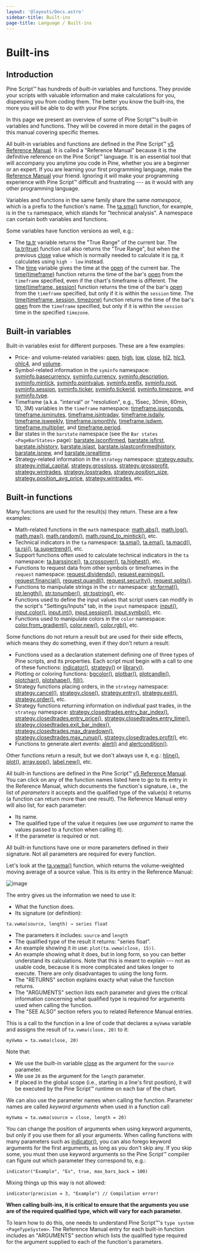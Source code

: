 ```yaml
---
layout: '@layouts/Docs.astro'
sidebar-title: Built-ins
page-title: Language / Built-ins
---
```


# Built-ins 


## Introduction

Pine Script™ has hundreds of *built-in* variables and functions. They
provide your scripts with valuable information and make calculations for
you, dispensing you from coding them. The better you know the built-ins,
the more you will be able to do with your Pine scripts.

In this page we present an overview of some of Pine Script™\'s built-in
variables and functions. They will be covered in more detail in the
pages of this manual covering specific themes.

All built-in variables and functions are defined in the Pine Script™ [v5
Reference
Manual](https://www.tradingview.com/pine-script-reference/v5/). It is
called a \"Reference Manual\" because it is the definitive reference on
the Pine Script™ language. It is an essential tool that will accompany
you anytime you code in Pine, whether you are a beginner or an expert.
If you are learning your first programming language, make the [Reference
Manual](https://www.tradingview.com/pine-script-reference/v5/) your
friend. Ignoring it will make your programming experience with Pine
Script™ difficult and frustrating --- as it would with any other
programming language.

Variables and functions in the same family share the same *namespace*,
which is a prefix to the function\'s name. The
[ta.sma()](https://www.tradingview.com/pine-script-reference/v5/#fun_ta%7Bdot%7Dsma)
function, for example, is in the `ta` namespace, which stands for
\"technical analysis\". A namespace can contain both variables and
functions.

Some variables have function versions as well, e.g.:

-   The
    [ta.tr](https://www.tradingview.com/pine-script-reference/v5/#fun_ta%7Bdot%7Dtr)
    variable returns the \"True Range\" of the current bar. The
    [ta.tr(true)](https://www.tradingview.com/pine-script-reference/v5/#fun_ta%7Bdot%7Dtr)
    function call also returns the \"True Range\", but when the previous
    [close](https://www.tradingview.com/pine-script-reference/v5/#var_close)
    value which is normally needed to calculate it is
    [na](https://www.tradingview.com/pine-script-reference/v5/#var_na),
    it calculates using `high - low` instead.
-   The
    [time](https://www.tradingview.com/pine-script-reference/v5/#var_time)
    variable gives the time at the
    [open](https://www.tradingview.com/pine-script-reference/v5/#var_open)
    of the current bar. The
    [time(timeframe)](https://www.tradingview.com/pine-script-reference/v5/#fun_time)
    function returns the time of the bar\'s
    [open](https://www.tradingview.com/pine-script-reference/v5/#var_open)
    from the `timeframe` specified, even if the chart\'s timeframe is
    different. The [time(timeframe,
    session)](https://www.tradingview.com/pine-script-reference/v5/#fun_time)
    function returns the time of the bar\'s
    [open](https://www.tradingview.com/pine-script-reference/v5/#var_open)
    from the `timeframe` specified, but only if it is within the
    `session` time. The [time(timeframe, session,
    timezone)](https://www.tradingview.com/pine-script-reference/v5/#fun_time)
    function returns the time of the bar\'s
    [open](https://www.tradingview.com/pine-script-reference/v5/#var_open)
    from the `timeframe` specified, but only if it is within the
    `session` time in the specified `timezone`.

## Built-in variables 

Built-in variables exist for different purposes. These are a few
examples:

-   Price- and volume-related variables:
    [open](https://www.tradingview.com/pine-script-reference/v5/#var_open),
    [high](https://www.tradingview.com/pine-script-reference/v5/#var_high),
    [low](https://www.tradingview.com/pine-script-reference/v5/#var_low),
    [close](https://www.tradingview.com/pine-script-reference/v5/#var_close),
    [hl2](https://www.tradingview.com/pine-script-reference/v5/#var_hl2),
    [hlc3](https://www.tradingview.com/pine-script-reference/v5/#var_hlc3),
    [ohlc4](https://www.tradingview.com/pine-script-reference/v5/#var_ohlc4),
    and
    [volume](https://www.tradingview.com/pine-script-reference/v5/#var_volume).
-   Symbol-related information in the `syminfo` namespace:
    [syminfo.basecurrency](https://www.tradingview.com/pine-script-reference/v5/#var_syminfo%7Bdot%7Dbasecurrency),
    [syminfo.currency](https://www.tradingview.com/pine-script-reference/v5/#var_syminfo%7Bdot%7Dcurrency),
    [syminfo.description](https://www.tradingview.com/pine-script-reference/v5/#var_syminfo%7Bdot%7Ddescription),
    [syminfo.mintick](https://www.tradingview.com/pine-script-reference/v5/#var_syminfo%7Bdot%7Dmintick),
    [syminfo.pointvalue](https://www.tradingview.com/pine-script-reference/v5/#var_syminfo%7Bdot%7Dpointvalue),
    [syminfo.prefix](https://www.tradingview.com/pine-script-reference/v5/#var_syminfo%7Bdot%7Dprefix),
    [syminfo.root](https://www.tradingview.com/pine-script-reference/v5/#var_syminfo%7Bdot%7Droot),
    [syminfo.session](https://www.tradingview.com/pine-script-reference/v5/#var_syminfo%7Bdot%7Dsession),
    [syminfo.ticker](https://www.tradingview.com/pine-script-reference/v5/#var_syminfo%7Bdot%7Dticker),
    [syminfo.tickerid](https://www.tradingview.com/pine-script-reference/v5/#var_syminfo%7Bdot%7Dtickerid),
    [syminfo.timezone](https://www.tradingview.com/pine-script-reference/v5/#var_syminfo%7Bdot%7Dtimezone),
    and
    [syminfo.type](https://www.tradingview.com/pine-script-reference/v5/#var_syminfo%7Bdot%7Dtype).
-   Timeframe (a.k.a. \"interval\" or \"resolution\", e.g., 15sec,
    30min, 60min, 1D, 3M) variables in the `timeframe` namespace:
    [timeframe.isseconds](https://www.tradingview.com/pine-script-reference/v5/#var_timeframe%7Bdot%7Disseconds),
    [timeframe.isminutes](https://www.tradingview.com/pine-script-reference/v5/#var_timeframe%7Bdot%7Disminutes),
    [timeframe.isintraday](https://www.tradingview.com/pine-script-reference/v5/#var_timeframe%7Bdot%7Disintraday),
    [timeframe.isdaily](https://www.tradingview.com/pine-script-reference/v5/#var_timeframe%7Bdot%7Disdaily),
    [timeframe.isweekly](https://www.tradingview.com/pine-script-reference/v5/#var_timeframe%7Bdot%7Disweekly),
    [timeframe.ismonthly](https://www.tradingview.com/pine-script-reference/v5/#var_timeframe%7Bdot%7Dismonthly),
    [timeframe.isdwm](https://www.tradingview.com/pine-script-reference/v5/#var_timeframe%7Bdot%7Disdwm),
    [timeframe.multiplier](https://www.tradingview.com/pine-script-reference/v5/#var_timeframe%7Bdot%7Dmultiplier),
    and
    [timeframe.period](https://www.tradingview.com/pine-script-reference/v5/#var_timeframe%7Bdot%7Dperiod).
-   Bar states in the `barstate` namespace (see the
    `Bar states <PageBarStates>` page):
    [barstate.isconfirmed](https://www.tradingview.com/pine-script-reference/v5/#var_barstate%7Bdot%7Disconfirmed),
    [barstate.isfirst](https://www.tradingview.com/pine-script-reference/v5/#var_barstate%7Bdot%7Disfirst),
    [barstate.ishistory](https://www.tradingview.com/pine-script-reference/v5/#var_barstate%7Bdot%7Dishistory),
    [barstate.islast](https://www.tradingview.com/pine-script-reference/v5/#var_barstate%7Bdot%7Dislast),
    [barstate.islastconfirmedhistory](https://www.tradingview.com/pine-script-reference/v5/#var_barstate%7Bdot%7Dislastconfirmedhistory),
    [barstate.isnew](https://www.tradingview.com/pine-script-reference/v5/#var_barstate%7Bdot%7Disnew),
    and
    [barstate.isrealtime](https://www.tradingview.com/pine-script-reference/v5/#var_barstate%7Bdot%7Disrealtime).
-   Strategy-related information in the `strategy` namespace:
    [strategy.equity](https://www.tradingview.com/pine-script-reference/v5/#var_strategy%7Bdot%7Dequity),
    [strategy.initial_capital](https://www.tradingview.com/pine-script-reference/v5/#var_strategy%7Bdot%7Dinitial_capital),
    [strategy.grossloss](https://www.tradingview.com/pine-script-reference/v5/#var_strategy%7Bdot%7Dgrossloss),
    [strategy.grossprofit](https://www.tradingview.com/pine-script-reference/v5/#var_strategy%7Bdot%7Dgrossprofit),
    [strategy.wintrades](https://www.tradingview.com/pine-script-reference/v5/#var_strategy%7Bdot%7Dwintrades),
    [strategy.losstrades](https://www.tradingview.com/pine-script-reference/v5/#var_strategy%7Bdot%7Dlosstrades),
    [strategy.position_size](https://www.tradingview.com/pine-script-reference/v5/#var_strategy%7Bdot%7Dposition_size),
    [strategy.position_avg_price](https://www.tradingview.com/pine-script-reference/v5/#var_strategy%7Bdot%7Dposition_avg_price),
    [strategy.wintrades](https://www.tradingview.com/pine-script-reference/v5/#var_strategy%7Bdot%7Dwintrades),
    etc.

## Built-in functions 

Many functions are used for the result(s) they return. These are a few
examples:

-   Math-related functions in the `math` namespace:
    [math.abs()](https://www.tradingview.com/pine-script-reference/v5/#fun_math%7Bdot%7Dabs),
    [math.log()](https://www.tradingview.com/pine-script-reference/v5/#fun_math%7Bdot%7Dlog),
    [math.max()](https://www.tradingview.com/pine-script-reference/v5/#fun_math%7Bdot%7Dmax),
    [math.random()](https://www.tradingview.com/pine-script-reference/v5/#fun_math%7Bdot%7Drandom),
    [math.round_to_mintick()](https://www.tradingview.com/pine-script-reference/v5/#fun_math%7Bdot%7Dround_to_mintick),
    etc.
-   Technical indicators in the `ta` namespace:
    [ta.sma()](https://www.tradingview.com/pine-script-reference/v5/#fun_ta%7Bdot%7Dsma),
    [ta.ema()](https://www.tradingview.com/pine-script-reference/v5/#fun_ta%7Bdot%7Dema),
    [ta.macd()](https://www.tradingview.com/pine-script-reference/v5/#fun_ta%7Bdot%7Dmacd),
    [ta.rsi()](https://www.tradingview.com/pine-script-reference/v5/#fun_ta%7Bdot%7Drsi),
    [ta.supertrend()](https://www.tradingview.com/pine-script-reference/v5/#fun_ta%7Bdot%7Dsupertrend),
    etc.
-   Support functions often used to calculate technical indicators in
    the `ta` namespace:
    [ta.barssince()](https://www.tradingview.com/pine-script-reference/v5/#fun_ta%7Bdot%7Dbarssince),
    [ta.crossover()](https://www.tradingview.com/pine-script-reference/v5/#fun_ta%7Bdot%7Dcrossover),
    [ta.highest()](https://www.tradingview.com/pine-script-reference/v5/#fun_ta%7Bdot%7Dhighest),
    etc.
-   Functions to request data from other symbols or timeframes in the
    `request` namespace:
    [request.dividends()](https://www.tradingview.com/pine-script-reference/v5/#fun_request%7Bdot%7Ddividends),
    [request.earnings()](https://www.tradingview.com/pine-script-reference/v5/#fun_request%7Bdot%7Dearnings),
    [request.financial()](https://www.tradingview.com/pine-script-reference/v5/#fun_request%7Bdot%7Dfinancial),
    [request.quandl()](https://www.tradingview.com/pine-script-reference/v5/#fun_request%7Bdot%7Dquandl),
    [request.security()](https://www.tradingview.com/pine-script-reference/v5/#fun_request%7Bdot%7Dsecurity),
    [request.splits()](https://www.tradingview.com/pine-script-reference/v5/#fun_request%7Bdot%7Dsplits).
-   Functions to manipulate strings in the `str` namespace:
    [str.format()](https://www.tradingview.com/pine-script-reference/v5/#fun_str%7Bdot%7Dformat),
    [str.length()](https://www.tradingview.com/pine-script-reference/v5/#fun_str%7Bdot%7Dlength),
    [str.tonumber()](https://www.tradingview.com/pine-script-reference/v5/#fun_str%7Bdot%7Dtonumber),
    [str.tostring()](https://www.tradingview.com/pine-script-reference/v5/#fun_str%7Bdot%7Dtostring),
    etc.
-   Functions used to define the input values that script users can
    modify in the script\'s \"Settings/Inputs\" tab, in the `input`
    namespace:
    [input()](https://www.tradingview.com/pine-script-reference/v5/#fun_input),
    [input.color()](https://www.tradingview.com/pine-script-reference/v5/#fun_input%7Bdot%7Dcolor),
    [input.int()](https://www.tradingview.com/pine-script-reference/v5/#fun_input%7Bdot%7Dint),
    [input.session()](https://www.tradingview.com/pine-script-reference/v5/#fun_input%7Bdot%7Dsession),
    [input.symbol()](https://www.tradingview.com/pine-script-reference/v5/#fun_input%7Bdot%7Dsymbol),
    etc.
-   Functions used to manipulate colors in the `color` namespace:
    [color.from_gradient()](https://www.tradingview.com/pine-script-reference/v5/#fun_color%7Bdot%7Dfrom_gradient),
    [color.new()](https://www.tradingview.com/pine-script-reference/v5/#fun_color%7Bdot%7Drgb),
    [color.rgb()](https://www.tradingview.com/pine-script-reference/v5/#fun_color%7Bdot%7Dnew),
    etc.

Some functions do not return a result but are used for their side
effects, which means they do something, even if they don\'t return a
result:

-   Functions used as a declaration statement defining one of three
    types of Pine scripts, and its properties. Each script must begin
    with a call to one of these functions:
    [indicator()](https://www.tradingview.com/pine-script-reference/v5/#fun_indicator),
    [strategy()](https://www.tradingview.com/pine-script-reference/v5/#fun_strategy)
    or
    [library()](https://www.tradingview.com/pine-script-reference/v5/#fun_library).
-   Plotting or coloring functions:
    [bgcolor()](https://www.tradingview.com/pine-script-reference/v5/#fun_bgcolor),
    [plotbar()](https://www.tradingview.com/pine-script-reference/v5/#fun_plotbar),
    [plotcandle()](https://www.tradingview.com/pine-script-reference/v5/#fun_plotcandle),
    [plotchar()](https://www.tradingview.com/pine-script-reference/v5/#fun_plotchar),
    [plotshape()](https://www.tradingview.com/pine-script-reference/v5/#fun_plotshape),
    [fill()](https://www.tradingview.com/pine-script-reference/v5/#fun_fill).
-   Strategy functions placing orders, in the `strategy` namespace:
    [strategy.cancel()](https://www.tradingview.com/pine-script-reference/v5/#fun_strategy%7Bdot%7Dcancel),
    [strategy.close()](https://www.tradingview.com/pine-script-reference/v5/#fun_strategy%7Bdot%7Dclose),
    [strategy.entry()](https://www.tradingview.com/pine-script-reference/v5/#fun_strategy%7Bdot%7Dentry),
    [strategy.exit()](https://www.tradingview.com/pine-script-reference/v5/#fun_strategy%7Bdot%7Dexit),
    [strategy.order()](https://www.tradingview.com/pine-script-reference/v5/#fun_strategy%7Bdot%7Dorder),
    etc.
-   Strategy functions returning information on indivdual past trades,
    in the `strategy` namespace:
    [strategy.closedtrades.entry_bar_index()](https://www.tradingview.com/pine-script-reference/v5/#fun_strategy%7Bdot%7Dclosedtrades%7Bdot%7Dentry_bar_index),
    [strategy.closedtrades.entry_price()](https://www.tradingview.com/pine-script-reference/v5/#fun_strategy%7Bdot%7Dclosedtrades%7Bdot%7Dentry_price),
    [strategy.closedtrades.entry_time()](https://www.tradingview.com/pine-script-reference/v5/#fun_strategy%7Bdot%7Dclosedtrades%7Bdot%7Dentry_time),
    [strategy.closedtrades.exit_bar_index()](https://www.tradingview.com/pine-script-reference/v5/#fun_strategy%7Bdot%7Dclosedtrades%7Bdot%7Dexit_bar_index),
    [strategy.closedtrades.max_drawdown()](https://www.tradingview.com/pine-script-reference/v5/#fun_strategy%7Bdot%7Dclosedtrades%7Bdot%7Dmax_drawdown),
    [strategy.closedtrades.max_runup()](https://www.tradingview.com/pine-script-reference/v5/#fun_strategy%7Bdot%7Dclosedtrades%7Bdot%7Dmax_runup),
    [strategy.closedtrades.profit()](https://www.tradingview.com/pine-script-reference/v5/#fun_strategy%7Bdot%7Dclosedtrades%7Bdot%7Dprofit),
    etc.
-   Functions to generate alert events:
    [alert()](https://www.tradingview.com/pine-script-reference/v5/#fun_alert)
    and
    [alertcondition()](https://www.tradingview.com/pine-script-reference/v5/#fun_alertcondition).

Other functions return a result, but we don\'t always use it, e.g.:
[hline()](https://www.tradingview.com/pine-script-reference/v5/#fun_hline),
[plot()](https://www.tradingview.com/pine-script-reference/v5/#fun_plot),
[array.pop()](https://www.tradingview.com/pine-script-reference/v5/#fun_array%7Bdot%7Dpop),
[label.new()](https://www.tradingview.com/pine-script-reference/v5/#fun_label%7Bdot%7Dnew),
etc.

All built-in functions are defined in the Pine Script™ [v5 Reference
Manual](https://www.tradingview.com/pine-script-reference/v5/). You can
click on any of the function names listed here to go to its entry in the
Reference Manual, which documents the function\'s signature, i.e., the
list of *parameters* it accepts and the qualified type of the value(s)
it returns (a function can return more than one result). The Reference
Manual entry will also list, for each parameter:

-   Its name.
-   The qualified type of the value it requires (we use *argument* to
    name the values passed to a function when calling it).
-   If the parameter is required or not.

All built-in functions have one or more parameters defined in their
signature. Not all parameters are required for every function.

Let\'s look at the
[ta.vwma()](https://www.tradingview.com/pine-script-reference/v5/#fun_ta%7Bdot%7Dvwma)
function, which returns the volume-weighted moving average of a source
value. This is its entry in the Reference Manual:

![image](@assets/language/BuiltIns-BuiltInFunctions.png)

The entry gives us the information we need to use it:

-   What the function does.
-   Its signature (or definition):

``` text
ta.vwma(source, length) → series float
```

-   The parameters it includes: `source` and `length`
-   The qualified type of the result it returns: \"series float\".
-   An example showing it in use: `plot(ta.vwma(close, 15))`.
-   An example showing what it does, but in long form, so you can better
    understand its calculations. Note that this is meant to explain ---
    not as usable code, because it is more complicated and takes longer
    to execute. There are only disadvantages to using the long form.
-   The \"RETURNS\" section explains exacty what value the function
    returns.
-   The \"ARGUMENTS\" section lists each parameter and gives the
    critical information concerning what qualified type is required for
    arguments used when calling the function.
-   The \"SEE ALSO\" section refers you to related Reference Manual
    entries.

This is a call to the function in a line of code that declares a
`myVwma` variable and assigns the result of `ta.vwma(close, 20)` to it:

    myVwma = ta.vwma(close, 20)

Note that:

-   We use the built-in variable
    [close](https://www.tradingview.com/pine-script-reference/v5/#var_close)
    as the argument for the `source` parameter.
-   We use `20` as the argument for the `length` parameter.
-   If placed in the global scope (i.e., starting in a line\'s first
    position), it will be executed by the Pine Script™ runtime on each
    bar of the chart.

We can also use the parameter names when calling the function. Parameter
names are called *keyword arguments* when used in a function call:

    myVwma = ta.vwma(source = close, length = 20)

You can change the position of arguments when using keyword arguments,
but only if you use them for all your arguments. When calling functions
with many parameters such as
[indicator()](https://www.tradingview.com/pine-script-reference/v5/#fun_indicator),
you can also forego keyword arguments for the first arguments, as long
as you don\'t skip any. If you skip some, you must then use keyword
arguments so the Pine Script™ compiler can figure out which parameter
they correspond to, e.g.:

    indicator("Example", "Ex", true, max_bars_back = 100)

Mixing things up this way is not allowed:

    indicator(precision = 3, "Example") // Compilation error!

**When calling built-ins, it is critical to ensure that the arguments
you use are of the required qualified type, which will vary for each
parameter.**

To learn how to do this, one needs to understand Pine Script™\'s
`type system <PageTypeSystem>`. The
Reference Manual entry for each built-in function includes an
\"ARGUMENTS\" section which lists the qualified type required for the
argument supplied to each of the function\'s parameters.



